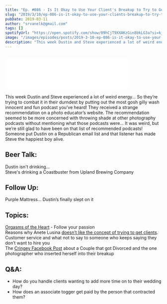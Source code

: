 ```yaml
---
title: "Ep. #086 - Is It Okay to Use Your Client's Breakup to Try to Go Viral?"
slug: "2019/3/10/ep-086-is-it-okay-to-use-your-clients-breakup-to-try-to-go-viral"
pubDate: 2019-03-11
author: "srvanelk@gmail.com"
tags: []
spotifyUrl: "https://open.spotify.com/show/09hCjT9XXAKzGin8bkLG3a?si=kjRZvQ1JTb6Ov3HVzSSlWA"
image: "/images/episodes/posts/2019-3-10-ep-086-is-it-okay-to-use-your-clients-breakup-to-try-to-go-viral/WEDDING-409.webp"
description: "This week Dustin and Steve experienced a lot of weird energy… So they’re trying to combat it in their durndest by putting out the most gosh gilly wash innocent and fun podcast you’ve heard! They received a strange recommendation on a photo educator’s website. The recommendation seemed to be more concerned with throwing shade at other photography podcasts without mentioning what those podcasts were… It was weird, but we’re still glad to have been on that list of recommended podcasts! Someone put Dustin on a Republican email list and that listener has made Steve the happiest boy alive."
---
```


<figure>
  <img src="/images/episodes/posts/2019-3-10-ep-086-is-it-okay-to-use-your-clients-breakup-to-try-to-go-viral/WEDDING-409.webp" alt="" />
</figure>
<iframe class="embedly-embed" src="//cdn.embedly.com/widgets/media.html?src=https%3A%2F%2Fanchor.fm%2Fweddingphotohangover%2Fembed%2Fepisodes%2FEp--086---Is-It-Okay-to-Use-Your-Clients-Breakup-to-Try-to-Go-Viral-e3e2lc&url=https%3A%2F%2Fanchor.fm%2Fweddingphotohangover%2Fepisodes%2FEp--086---Is-It-Okay-to-Use-Your-Clients-Breakup-to-Try-to-Go-Viral-e3e2lc&image=https%3A%2F%2Fs3-us-west-2.amazonaws.com%2Fanchor-generated-image-bank%2Fproduction%2Fpodcast_uploaded_episode400%2F805714%2F805714-1552263199791-f466ee2f3a40a.jpg&key=61d05c9d54e8455ea7a9677c366be814&type=text%2Fhtml&schema=anchor&wmode=opaque" width="400" height="102" scrolling="no" frameborder="0" allow="autoplay; fullscreen" allowfullscreen="true"></iframe>

This week Dustin and Steve experienced a lot of weird energy… So they’re trying to combat it in their durndest by putting out the most gosh gilly wash innocent and fun podcast you’ve heard! They received a strange recommendation on a photo educator’s website. The recommendation seemed to be more concerned with throwing shade at other photography podcasts without mentioning what those podcasts were… It was weird, but we’re still glad to have been on that list of recommended podcasts! Someone put Dustin on a Republican email list and that listener has made Steve the happiest boy alive.

## Beer Talk:  
Dustin isn't drinking...  
Steve's drinking a Coastbuster from Upland Brewing Company

## Follow Up:  
Purple Mattress… Dustin’s finally slept on it

## Topics:  
[Orgasms of the Heart](https://www.amazon.com/Orgasms-Heart-Marty-Moran-ebook/dp/B07NKHNVRT/ref=sr_1_1?keywords=orgasms+of+the+heart&qid=1550527603&s=gateway&sr=8-1) - Follow your passion  
Reasons why Anete Lusina [doesn’t like the concept of trying to get clients](https://fstoppers.com/originals/reasons-why-i-dont-concept-wedding-photography-portfolios-343236).  
Customer service and what not to say to someone who keeps saying they don’t want to hire you  
The [Cringey Facebook Post](https://www.facebook.com/633990436658368/posts/2221086901282039?sfns=mo) about a Couple that got Divorced and the one photographer who inserted herself into their breakup

## Q&A:
- How do you handle clients wanting to add more time on to their wedding day?
- How does an associate togger get paid by the person that contracted them?